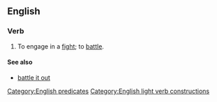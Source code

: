 ==English==

===Verb===
{{head|en|verb|head=to [[do]] [[battle]]}}

# {{intransitive}} To engage in a [[fight]]; to [[battle#Verb|battle]].

====See also====
* [[battle it out]]

[[Category:English predicates]]
[[Category:English light verb constructions]]